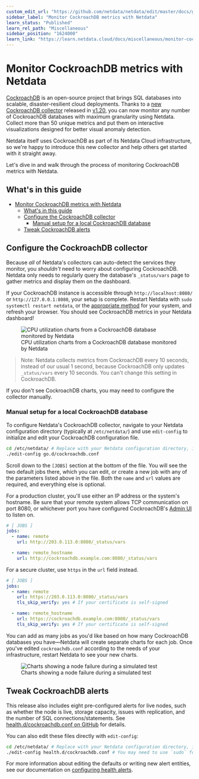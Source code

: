 ```yaml
---
custom_edit_url: "https://github.com/netdata/netdata/edit/master/docs/guides/monitor-cockroachdb.md"
sidebar_label: "Monitor CockroachDB metrics with Netdata"
learn_status: "Published"
learn_rel_path: "Miscellaneous"
sidebar_position: "1624000"
learn_link: "https://learn.netdata.cloud/docs/miscellaneous/monitor-cockroachdb-metrics-with-netdata"
---
```



# Monitor CockroachDB metrics with Netdata

[CockroachDB](https://github.com/cockroachdb/cockroach) is an open-source project that brings SQL databases into
scalable, disaster-resilient cloud deployments. Thanks to
a [new CockroachDB collector](/docs/data-collection/databases/cockroachdb)
released in
[v1.20](https://blog.netdata.cloud/posts/release-1.20/), you can now monitor any number of CockroachDB databases with
maximum granularity using Netdata. Collect more than 50 unique metrics and put them on interactive visualizations
designed for better visual anomaly detection.

Netdata itself uses CockroachDB as part of its Netdata Cloud infrastructure, so we're happy to introduce this new
collector and help others get started with it straight away.

Let's dive in and walk through the process of monitoring CockroachDB metrics with Netdata.

## What's in this guide

- [Monitor CockroachDB metrics with Netdata](#monitor-cockroachdb-metrics-with-netdata)
  - [What's in this guide](#whats-in-this-guide)
  - [Configure the CockroachDB collector](#configure-the-cockroachdb-collector)
    - [Manual setup for a local CockroachDB database](#manual-setup-for-a-local-cockroachdb-database)
  - [Tweak CockroachDB alerts](#tweak-cockroachdb-alerts)

## Configure the CockroachDB collector

Because _all_ of Netdata's collectors can auto-detect the services they monitor, you _shouldn't_ need to worry about
configuring CockroachDB. Netdata only needs to regularly query the database's `_status/vars` page to gather metrics and
display them on the dashboard.

If your CockroachDB instance is accessible through `http://localhost:8080/` or `http://127.0.0.1:8080`, your setup is
complete. Restart Netdata with `sudo systemctl restart netdata`, or the [appropriate
method](/docs/maintaining/starting-and-stopping-netdata-agents) for your system, and refresh your browser. You should see CockroachDB
metrics in your Netdata dashboard!

<figure>
  <img src="https://user-images.githubusercontent.com/1153921/73564467-d7e36b00-441c-11ea-9ec9-b5d5ea7277d4.png" alt="CPU utilization charts from a CockroachDB database monitored by Netdata" />
  <figcaption>CPU utilization charts from a CockroachDB database monitored by Netdata</figcaption>
</figure>

> Note: Netdata collects metrics from CockroachDB every 10 seconds, instead of our usual 1 second, because CockroachDB
> only updates `_status/vars` every 10 seconds. You can't change this setting in CockroachDB.

If you don't see CockroachDB charts, you may need to configure the collector manually.

### Manual setup for a local CockroachDB database

To configure Netdata's CockroachDB collector, navigate to your Netdata configuration directory (typically at
`/etc/netdata/`) and use `edit-config` to initialize and edit your CockroachDB configuration file.

```bash
cd /etc/netdata/ # Replace with your Netdata configuration directory, if not /etc/netdata/
./edit-config go.d/cockroachdb.conf
```

Scroll down to the `[JOBS]` section at the bottom of the file. You will see the two default jobs there, which you can
edit, or create a new job with any of the parameters listed above in the file. Both the `name` and `url` values are
required, and everything else is optional.

For a production cluster, you'll use either an IP address or the system's hostname. Be sure that your remote system
allows TCP communication on port 8080, or whichever port you have configured CockroachDB's 
[Admin UI](https://www.cockroachlabs.com/docs/stable/monitoring-and-alerting.html#prometheus-endpoint) to listen on.

```yaml
# [ JOBS ]
jobs:
  - name: remote
    url: http://203.0.113.0:8080/_status/vars

  - name: remote_hostname
    url: http://cockroachdb.example.com:8080/_status/vars
```

For a secure cluster, use `https` in the `url` field instead.

```yaml
# [ JOBS ]
jobs:
  - name: remote
    url: https://203.0.113.0:8080/_status/vars
    tls_skip_verify: yes # If your certificate is self-signed

  - name: remote_hostname
    url: https://cockroachdb.example.com:8080/_status/vars
    tls_skip_verify: yes # If your certificate is self-signed
```

You can add as many jobs as you'd like based on how many CockroachDB databases you have—Netdata will create separate
charts for each job. Once you've edited `cockroachdb.conf` according to the needs of your infrastructure, restart
Netdata to see your new charts.

<figure>
  <img src="https://user-images.githubusercontent.com/1153921/73564469-d7e36b00-441c-11ea-8333-02ba0e1c294c.png" alt="Charts showing a node failure during a simulated test" />
  <figcaption>Charts showing a node failure during a simulated test</figcaption>
</figure>

## Tweak CockroachDB alerts

This release also includes eight pre-configured alerts for live nodes, such as whether the node is live, storage
capacity, issues with replication, and the number of SQL connections/statements. See [health.d/cockroachdb.conf on
GitHub](https://raw.githubusercontent.com/netdata/netdata/master/health/health.d/cockroachdb.conf) for details.

You can also edit these files directly with `edit-config`:

```bash
cd /etc/netdata/ # Replace with your Netdata configuration directory, if not /etc/netdata/
./edit-config health.d/cockroachdb.conf # You may need to use `sudo` for write privileges
```

For more information about editing the defaults or writing new alert entities, see our documentation on [configuring health alerts](/docs/alerting/health-configuration-reference).
